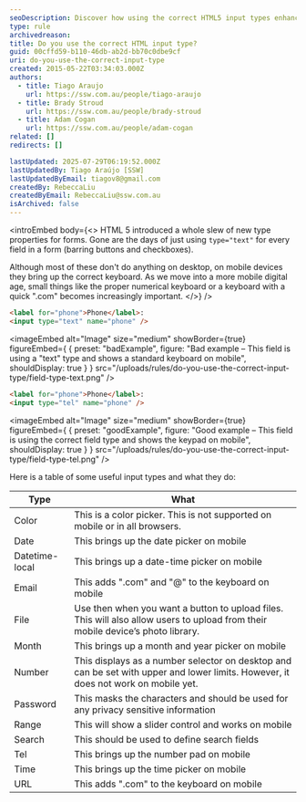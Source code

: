 ```yaml
---
seoDescription: Discover how using the correct HTML5 input types enhances mobile usability with dedicated keyboards for tasks like email, phone numbers, and URLs.
type: rule
archivedreason:
title: Do you use the correct HTML input type?
guid: 00cffd59-b110-46db-ab2d-bb70c0dbe9cf
uri: do-you-use-the-correct-input-type
created: 2015-05-22T03:34:03.000Z
authors:
  - title: Tiago Araujo
    url: https://ssw.com.au/people/tiago-araujo
  - title: Brady Stroud
    url: https://ssw.com.au/people/brady-stroud
  - title: Adam Cogan
    url: https://ssw.com.au/people/adam-cogan
related: []
redirects: []

lastUpdated: 2025-07-29T06:19:52.000Z
lastUpdatedBy: Tiago Araújo [SSW]
lastUpdatedByEmail: tiagov8@gmail.com
createdBy: RebeccaLiu
createdByEmail: RebeccaLiu@ssw.com.au
isArchived: false
---
```


<introEmbed
  body={<>
HTML 5 introduced a whole slew of new type properties for forms. Gone are the days of just using `type="text"` for every field in a form (barring buttons and checkboxes).

Although most of these don't do anything on desktop, on mobile devices they bring up the correct keyboard. As we move into a more mobile digital age, small things like the proper numerical keyboard or a keyboard with a quick ".com" becomes increasingly important.
  </>}
/>
```html
<label for="phone">Phone</label>:
<input type="text" name="phone" />
```
<imageEmbed
  alt="Image"
  size="medium"
  showBorder={true}
  figureEmbed={ {
    preset: "badExample",
    figure: "Bad example – This field is using a \"text\" type and shows a standard keyboard on mobile",
    shouldDisplay: true
  } }
  src="/uploads/rules/do-you-use-the-correct-input-type/field-type-text.png"
/>

```html
<label for="phone">Phone</label>:
<input type="tel" name="phone" />
```
<imageEmbed
  alt="Image"
  size="medium"
  showBorder={true}
  figureEmbed={ {
    preset: "goodExample",
    figure: "Good example – This field is using the correct field type and shows the keypad on mobile",
    shouldDisplay: true
  } }
  src="/uploads/rules/do-you-use-the-correct-input-type/field-type-tel.png"
/>

Here is a table of some useful input types and what they do:

| Type | What |
| --- | --- |
| Color | This is a color picker. This is not supported on mobile or in all browsers. |
| Date | This brings up the date picker on mobile |
| Datetime-local | This brings up a date-time picker on mobile |
| Email | This adds ".com" and "@" to the keyboard on mobile |
| File | Use then when you want a button to upload files. This will also allow users to upload from their mobile device’s photo library. |
| Month | This brings up a month and year picker on mobile |
| Number | This displays as a number selector on desktop and can be set with upper and lower limits. However, it does not work on mobile yet. |
| Password | This masks the characters and should be used for any privacy sensitive information |
| Range | This will show a slider control and works on mobile |
| Search | This should be used to define search fields |
| Tel | This brings up the number pad on mobile |
| Time | This brings up the time picker on mobile |
| URL | This adds ".com" to the keyboard on mobile |
